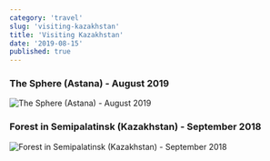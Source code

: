 ```yaml
---
category: 'travel'
slug: 'visiting-kazakhstan⁩'
title: 'Visiting ⁨Kazakhstan⁩'
date: '2019-08-15'
published: true
---
```


### The Sphere (Astana) - August 2019

![The Sphere (Astana) - August 2019](./images/astana-expo.jpg)

### Forest in Semipalatinsk (⁨Kazakhstan⁩) - September 2018

![Forest in Semipalatinsk (⁨Kazakhstan⁩) - September 2018](./images/forest-semipalatinsk⁩.jpeg)
